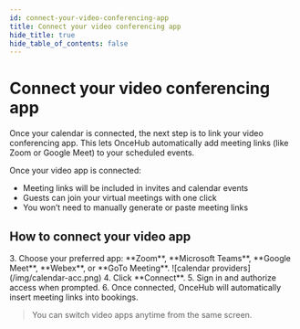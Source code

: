 ```yaml
---
id: connect-your-video-conferencing-app
title: Connect your video conferencing app
hide_title: true
hide_table_of_contents: false
--- 
```



# Connect your video conferencing app

Once your calendar is connected, the next step is to link your video conferencing app. This lets OnceHub automatically add meeting links (like Zoom or Google Meet) to your scheduled events.

Once your video app is connected:
- Meeting links will be included in invites and calendar events
- Guests can join your virtual meetings with one click
- You won’t need to manually generate or paste meeting links

## How to connect your video app

<BasicSetupSteps/>
3. Choose your preferred app: **Zoom**, **Microsoft Teams**, **Google Meet**, **Webex**, or **GoTo Meeting**.
![calendar providers](/img/calendar-acc.png)
4. Click **Connect**.  
5. Sign in and authorize access when prompted.  
6. Once connected, OnceHub will automatically insert meeting links into bookings.

> You can switch video apps anytime from the same screen.

<ManualSearch />